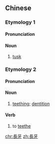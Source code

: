 {{also|长牙}}
==Chinese==

===Etymology 1===
{{zh-forms|s=长牙|long}}

====Pronunciation====
{{zh-pron
|m=chángyá
|c=coeng4 ngaa4
|cat=n
}}

====Noun====
{{zh-noun}}

# [[tusk]] {{zh-mw|顆}}

===Etymology 2===
{{zh-forms|s=长牙|grow, develop}}

====Pronunciation====
{{zh-pron
|m=zhǎngyá
|c=zoeng2 ngaa4
|cat=n,v
}}

====Noun====
{{zh-noun}}

# [[teething]]; [[dentition]]

====Verb====
{{zh-verb}}

# to [[teethe]]

[[chr:長牙]]
[[zh:長牙]]